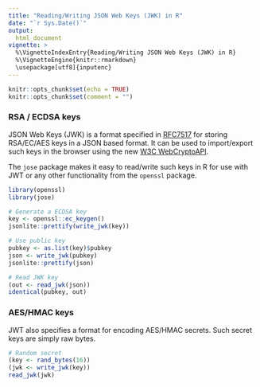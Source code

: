 ```yaml
---
title: "Reading/Writing JSON Web Keys (JWK) in R"
date: "`r Sys.Date()`"
output:
  html_document
vignette: >
  %\VignetteIndexEntry{Reading/Writing JSON Web Keys (JWK) in R}
  %\VignetteEngine{knitr::rmarkdown}
  \usepackage[utf8]{inputenc}
---
```


```r
knitr::opts_chunk$set(echo = TRUE)
knitr::opts_chunk$set(comment = "")
```


### RSA / ECDSA keys

JSON Web Keys (JWK) is a format specified in [RFC7517](https://datatracker.ietf.org/doc/html/rfc7517) for storing RSA/EC/AES keys in a JSON based format. It can be used to import/export such keys in the browser using the new [W3C WebCryptoAPI](https://www.w3.org/TR/WebCryptoAPI/).

The `jose` package makes it easy to read/write such keys in R for use with JWT or any other functionality from the `openssl` package.


```r
library(openssl)
library(jose)

# Generate a ECDSA key
key <- openssl::ec_keygen()
jsonlite::prettify(write_jwk(key))

# Use public key
pubkey <- as.list(key)$pubkey
json <- write_jwk(pubkey)
jsonlite::prettify(json)

# Read JWK key
(out <- read_jwk(json))
identical(pubkey, out)
```


### AES/HMAC keys

JWT also specifies a format for encoding AES/HMAC secrets. Such secret keys are simply raw bytes. 

```r
# Random secret
(key <- rand_bytes(16))
(jwk <- write_jwk(key))
read_jwk(jwk)
```
